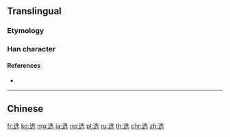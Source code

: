 {{character info/new}}
{{also|選}}
==Translingual==
===Etymology===
{{Han simp|選|f=巽|t=先}}
===Han character===
{{Han char|rn=162|rad=辵|as=06|sn=10|four=|canj=YHGU|ids=⿺辶先}}

====References====
* {{Han ref|kx=1257.041|hdz=63829.020|uh=9009|ud=36873}}

----

==Chinese==
{{zh-see|選}}

[[fr:选]]
[[ko:选]]
[[mg:选]]
[[ja:选]]
[[no:选]]
[[pl:选]]
[[ru:选]]
[[th:选]]
[[chr:选]]
[[zh:选]]